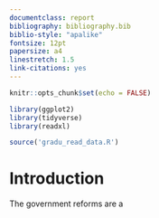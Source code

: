 ```yaml
---
documentclass: report
bibliography: bibliography.bib
biblio-style: "apalike"
fontsize: 12pt
papersize: a4
linestretch: 1.5
link-citations: yes
---
```


```r
knitr::opts_chunk$set(echo = FALSE)

library(ggplot2)
library(tidyverse)
library(readxl)

source('gradu_read_data.R')
```

# Introduction {#intro}

The government reforms are a 
